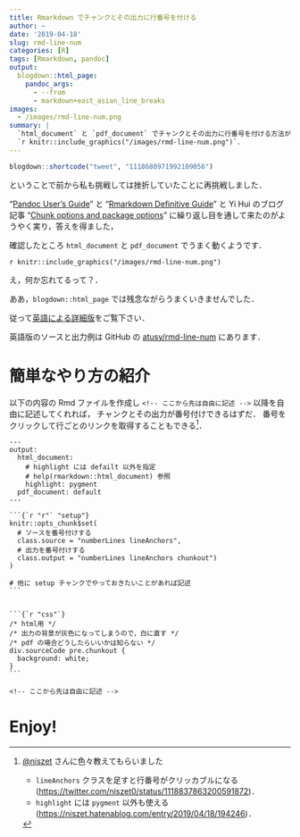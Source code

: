 ```yaml
---
title: Rmarkdown でチャンクとその出力に行番号を付ける
author: ~
date: '2019-04-18'
slug: rmd-line-num
categories: [R]
tags: [Rmarkdown, pandoc]
output:
  blogdown::html_page:
    pandoc_args: 
      - --from
      - markdown+east_asian_line_breaks
images: 
  - /images/rmd-line-num.png
summary: |
  `html_document` と `pdf_document` でチャンクとその出力に行番号を付ける方法が判ったので，紹介します．出力例と詳解は[英語版](/submodules/rmd-line-num/index.html)をご覧下さい \
  `r knitr::include_graphics("/images/rmd-line-num.png")`．
---
```



```r
blogdown::shortcode("tweet", "1118680971992109056")
```

ということで前から私も挑戦しては挫折していたことに再挑戦しました．

"[Pandoc User’s Guide](https://www.pandoc.org/MANUAL.html)" と 
"[Rmarkdown Definitive Guide](https://bookdown.org/yihui/rmarkdown/)"
と Yi Hui のブログ記事 
"[Chunk options and package options](https://yihui.name/knitr/options/#text-results)"
に繰り返し目を通して来たのがようやく実り，答えを得ました，

確認したところ `html_document` と `pdf_document` でうまく動くようです．

`r knitr::include_graphics("/images/rmd-line-num.png")`

え，何か忘れてるって？．

ああ，`blogdown::html_page` では残念ながらうまくいきませんでした．

従って[英語による詳細版](/submodules/rmd-line-num/index.html)をご覧下さい．

英語版のソースと出力例は GitHub の [atusy/rmd-line-num](https://github.com/atusy/rmd-line-num) にあります．

# 簡単なやり方の紹介

以下の内容の Rmd ファイルを作成し `<!-- ここから先は自由に記述 -->` 以降を自由に記述してくれれば，
チャンクとその出力が番号付けできるはずだ．
番号をクリックして行ごとのリンクを取得することもできる[^niszet]．

[^niszet]: 
[\@niszet](https://twitter.com/niszet0) さんに色々教えてもらいました
    
    - `lineAnchors` クラスを足すと行番号がクリッカブルになる
      (<https://twitter.com/niszet0/status/1118837863200591872>)．
    - `highlight` には `pygment` 以外も使える
      (<https://niszet.hatenablog.com/entry/2019/04/18/194246>)．

````
---
output:
  html_document:
    # highlight には defailt 以外を指定
    # help(rmarkdown::html_document) 参照
    highlight: pygment
  pdf_document: default
---

```{`r "r"` "setup"}
knitr::opts_chunk$set(
  # ソースを番号付けする
  class.source = "numberLines lineAnchors", 
  # 出力を番号付けする
  class.output = "numberLines lineAnchors chunkout") 
)

# 他に setup チャンクでやっておきたいことがあれば記述
```


```{`r "css"`}
/* html用 */
/* 出力の背景が灰色になってしまうので，白に直す */
/* pdf の場合どうしたらいいかは知らない */
div.sourceCode pre.chunkout {
  background: white;
}
```

<!-- ここから先は自由に記述 -->

````


# Enjoy!